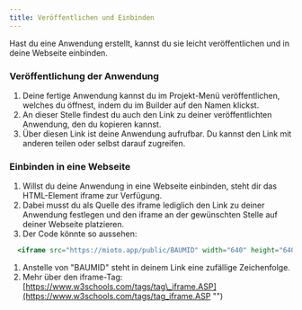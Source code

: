 ```yaml
---
title: Veröffentlichen und Einbinden
---
```


Hast du eine Anwendung erstellt, kannst du sie leicht veröffentlichen und in deine Webseite einbinden.

### Veröffentlichung der Anwendung

1. Deine fertige Anwendung kannst du im Projekt-Menü veröffentlichen, welches du öffnest, indem du im Builder auf den Namen klickst.
2. An dieser Stelle findest du auch den Link zu deiner veröffentlichten Anwendung, den du kopieren kannst.
3. Über diesen Link ist deine Anwendung aufrufbar. Du kannst den Link mit anderen teilen oder selbst darauf zugreifen.

### Einbinden in eine Webseite

1. Willst du deine Anwendung in eine Webseite einbinden, steht dir das HTML-Element iframe zur Verfügung.
2. Dabei musst du als Quelle des iframe lediglich den Link zu deiner Anwendung festlegen und den iframe an der gewünschten Stelle auf deiner Webseite platzieren.
3. Der Code könnte so aussehen:

```jsx
  <iframe src="https://mioto.app/public/BAUMID" width="640" height="640" style="border:none;"></iframe>
```

1. Anstelle von "BAUMID" steht in deinem Link eine zufällige Zeichenfolge.
2. Mehr über den iframe-Tag: [https://www.w3schools.com/tags/tag\_iframe.ASP](https://www.w3schools.com/tags/tag_iframe.ASP "")
